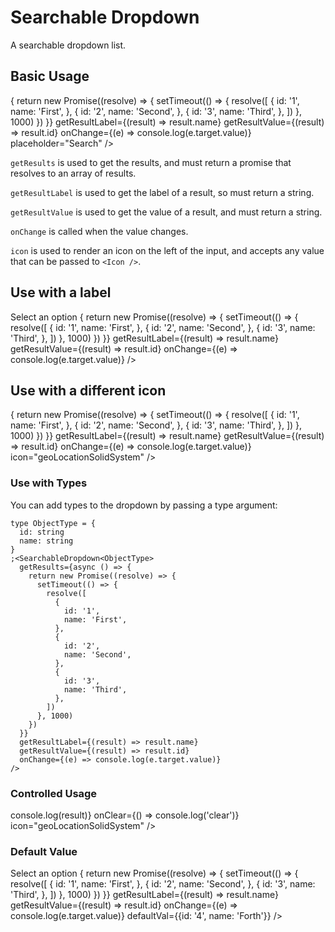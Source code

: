 
<Meta title="SearchableDropdown" component={SearchableDropdown} />

# Searchable Dropdown

A searchable dropdown list.

<ArgsTable of={SearchableDropdown} />

## Basic Usage

<Canvas>
  <Story name="Basic Usage">
    <SearchableDropdown
      getResults={async () => {
        return new Promise((resolve) => {
          setTimeout(() => {
            resolve([
              {
                id: '1',
                name: 'First',
              },
              {
                id: '2',
                name: 'Second',
              },
              {
                id: '3',
                name: 'Third',
              },
            ])
          }, 1000)
        })
      }}
      getResultLabel={(result) => result.name}
      getResultValue={(result) => result.id}
      onChange={(e) => console.log(e.target.value)}
      placeholder="Search"
    />
  </Story>
</Canvas>

`getResults` is used to get the results, and must return a promise that resolves to an array of results.

`getResultLabel` is used to get the label of a result, so must return a string.

`getResultValue` is used to get the value of a result, and must return a string.

`onChange` is called when the value changes.

`icon` is used to render an icon on the left of the input, and accepts any value that can be passed to `<Icon />`.

## Use with a label

<Canvas>
  <Story name="Use with a label">
    <SearchableDropdownSearchLabel>Select an option</SearchableDropdownSearchLabel>
    <SearchableDropdown
      getResults={async () => {
        return new Promise((resolve) => {
          setTimeout(() => {
            resolve([
              {
                id: '1',
                name: 'First',
              },
              {
                id: '2',
                name: 'Second',
              },
              {
                id: '3',
                name: 'Third',
              },
            ])
          }, 1000)
        })
      }}
      getResultLabel={(result) => result.name}
      getResultValue={(result) => result.id}
      onChange={(e) => console.log(e.target.value)}
    />
  </Story>
</Canvas>

## Use with a different icon

<Canvas>
  <Story name="Use with an icon">
    <SearchableDropdown
      getResults={async () => {
        return new Promise((resolve) => {
          setTimeout(() => {
            resolve([
              {
                id: '1',
                name: 'First',
              },
              {
                id: '2',
                name: 'Second',
              },
              {
                id: '3',
                name: 'Third',
              },
            ])
          }, 1000)
        })
      }}
      getResultLabel={(result) => result.name}
      getResultValue={(result) => result.id}
      onChange={(e) => console.log(e.target.value)}
      icon="geoLocationSolidSystem"
    />
  </Story>
</Canvas>

### Use with Types

You can add types to the dropdown by passing a type argument:

```tsx
type ObjectType = {
  id: string
  name: string
}
;<SearchableDropdown<ObjectType>
  getResults={async () => {
    return new Promise((resolve) => {
      setTimeout(() => {
        resolve([
          {
            id: '1',
            name: 'First',
          },
          {
            id: '2',
            name: 'Second',
          },
          {
            id: '3',
            name: 'Third',
          },
        ])
      }, 1000)
    })
  }}
  getResultLabel={(result) => result.name}
  getResultValue={(result) => result.id}
  onChange={(e) => console.log(e.target.value)}
/>
```

### Controlled Usage

<ArgsTable of={ControlledSearchableDropdown} />

<Canvas>
  <Story name="Controlled Usage">
    <ControlledSearchableDropdown
      isResultsListVisible={true}
      isClearVisible={true}
      loading={false}
      selectedValue=""
      resultsList={[
        {
          value: '1',
          label: 'First',
        },
        {
          value: '2',
          label: 'Second',
        },
        {
          value: '3',
          label: 'Third',
        },
      ]}
      onResultClick={(result) => console.log(result)}
      onClear={() => console.log('clear')}
      icon="geoLocationSolidSystem"
    />
  </Story>
</Canvas>

### Default Value

<Canvas>
  <Story name="Default Value">
    <SearchableDropdownSearchLabel>Select an option</SearchableDropdownSearchLabel>
    <SearchableDropdown
      getResults={async () => {
        return new Promise((resolve) => {
          setTimeout(() => {
            resolve([
              {
                id: '1',
                name: 'First',
              },
              {
                id: '2',
                name: 'Second',
              },
              {
                id: '3',
                name: 'Third',
              },
            ])
          }, 1000)
        })
      }}
      getResultLabel={(result) => result.name}
      getResultValue={(result) => result.id}
      onChange={(e) => console.log(e.target.value)}
      defaultVal={{id: '4', name: 'Forth'}}
    />
  </Story>
</Canvas>

<RenderHtmlMarkup component="SearchableDropdown" story="Controlled Usage" />
